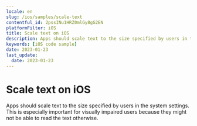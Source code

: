 ```yaml
---
locale: en
slug: /ios/samples/scale-text
contentful_id: 2pssINu1HRZ0mlGy8gG2EN
platformFilter: iOS
title: Scale text on iOS
description: Apps should scale text to the size specified by users in the system settings.
keywords: [iOS code sample]
date: 2023-01-23
last_update:
  date: 2023-01-23
---
```


# Scale text on iOS

Apps should scale text to the size specified by users in the system settings. This is especially important for visually impaired users because they might not be able to read the text otherwise.

<CodeSample id="text-scale" locale="en" platform="ios"/>

